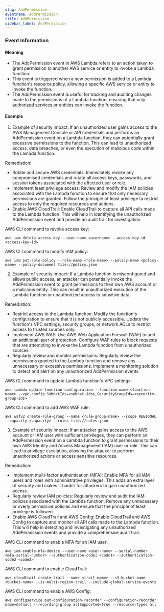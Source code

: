 ```yaml
--- 
slug: AddPermission
eventname: AddPermission
title: AddPermission
sidebar_label: AddPermission
---
```

                       
### Event Information

#### Meaning

- The AddPermission event in AWS Lambda refers to an action taken to grant permission to another AWS service or entity to invoke a Lambda function.
- This event is triggered when a new permission is added to a Lambda function's resource policy, allowing a specific AWS service or entity to invoke the function.
- The AddPermission event is useful for tracking and auditing changes made to the permissions of a Lambda function, ensuring that only authorized services or entities can invoke the function.

#### Example

1. Example of security impact: If an unauthorized user gains access to the AWS Management Console or API credentials and performs an AddPermission event on a Lambda function, they can potentially grant excessive permissions to the function. This can lead to unauthorized access, data breaches, or even the execution of malicious code within the Lambda function.

Remediation:
- Rotate and secure AWS credentials: Immediately revoke any compromised credentials and rotate all access keys, passwords, and session tokens associated with the affected user or role.
- Implement least privilege access: Review and modify the IAM policies associated with the Lambda function to ensure that only necessary permissions are granted. Follow the principle of least privilege to restrict access to only the required resources and actions.
- Enable AWS CloudTrail: Enable CloudTrail to capture all API calls made to the Lambda function. This will help in identifying the unauthorized AddPermission event and provide an audit trail for investigation.

AWS CLI command to revoke access key:
```
aws iam delete-access-key --user-name <username> --access-key-id <access-key-id>
```

AWS CLI command to modify IAM policy:
```
aws iam put-role-policy --role-name <role-name> --policy-name <policy-name> --policy-document file://policy.json
```

2. Example of security impact: If a Lambda function is misconfigured and allows public access, an attacker can potentially invoke the AddPermission event to grant permissions to their own AWS account or a malicious entity. This can result in unauthorized execution of the Lambda function or unauthorized access to sensitive data.

Remediation:
- Restrict access to the Lambda function: Modify the function's configuration to ensure that it is not publicly accessible. Update the function's VPC settings, security groups, or network ACLs to restrict access to trusted sources only.
- Implement AWS WAF: Use AWS Web Application Firewall (WAF) to add an additional layer of protection. Configure WAF rules to block requests that are attempting to invoke the Lambda function from unauthorized sources.
- Regularly review and monitor permissions: Regularly review the permissions granted to the Lambda function and remove any unnecessary or excessive permissions. Implement a monitoring solution to detect and alert on any unauthorized AddPermission events.

AWS CLI command to update Lambda function's VPC settings:
```
aws lambda update-function-configuration --function-name <function-name> --vpc-config SubnetIds=<subnet-ids>,SecurityGroupIds=<security-group-ids>
```

AWS CLI command to add AWS WAF rule:
```
aws wafv2 create-rule-group --name <rule-group-name> --scope REGIONAL --capacity <capacity> --rules file://rules.json
```

3. Example of security impact: If an attacker gains access to the AWS account or IAM user with sufficient privileges, they can perform an AddPermission event on a Lambda function to grant permissions to their own AWS Identity and Access Management (IAM) user or role. This can lead to privilege escalation, allowing the attacker to perform unauthorized actions or access sensitive resources.

Remediation:
- Implement multi-factor authentication (MFA): Enable MFA for all IAM users and roles with administrative privileges. This adds an extra layer of security and makes it harder for attackers to gain unauthorized access.
- Regularly review IAM policies: Regularly review and audit the IAM policies associated with the Lambda function. Remove any unnecessary or overly permissive policies and ensure that the principle of least privilege is followed.
- Enable AWS CloudTrail and AWS Config: Enable CloudTrail and AWS Config to capture and monitor all API calls made to the Lambda function. This will help in detecting and investigating any unauthorized AddPermission events and provide a comprehensive audit trail.

AWS CLI command to enable MFA for an IAM user:
```
aws iam enable-mfa-device --user-name <user-name> --serial-number <mfa-serial-number> --authentication-code1 <code1> --authentication-code2 <code2>
```

AWS CLI command to enable CloudTrail:
```
aws cloudtrail create-trail --name <trail-name> --s3-bucket-name <bucket-name> --is-multi-region-trail --include-global-service-events
```

AWS CLI command to enable AWS Config:
```
aws configservice put-configuration-recorder --configuration-recorder name=default --recording-group allSupported=true --resource-types all
```


 